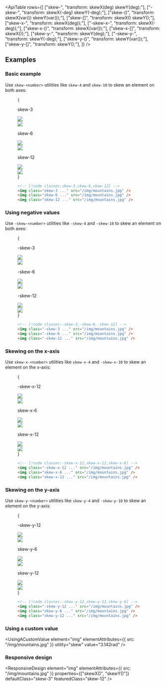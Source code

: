 

<ApiTable
  rows={[
    ["skew-<number>", "transform: skewX(<number>deg) skewY(<number>deg);"],
    ["-skew-<number>", "transform: skewX(-<number>deg) skewY(-<number>deg);"],
    ["skew-(<custom-property>)", "transform: skewX(var(<custom-property>)) skewY(var(<custom-property>));"],
    ["skew-[<value>]", "transform: skewX(<value>) skewY(<value>);"],
    ["skew-x-<number>", "transform: skewX(<number>deg));"],
    ["-skew-x-<number>", "transform: skewX(-<number>deg));"],
    ["skew-x-(<custom-property>)", "transform: skewX(var(<custom-property>));"],
    ["skew-x-[<value>]", "transform: skewX(<value>));"],
    ["skew-y-<number>", "transform: skewY(<number>deg);"],
    ["-skew-y-<number>", "transform: skewY(-<number>deg);"],
    ["skew-y-(<custom-property>)", "transform: skewY(var(<custom-property>));"],
    ["skew-y-[<value>]", "transform: skewY(<value>);"],
  ]}
/>

## Examples

### Basic example

Use `skew-<number>` utilities like `skew-4` and `skew-10` to skew an element on both axes:

<Figure>

<Example>
  {
    <div className="flex scroll-p-8 overflow-scroll sm:block sm:overflow-visible">
      <div className="flex shrink-0 items-center justify-around gap-12 p-8 font-mono font-bold sm:gap-4">
        <div className="flex shrink-0 flex-col items-center">
          <p className="mb-9 text-center font-mono text-xs font-medium text-gray-500 dark:text-gray-400">skew-3</p>
          <div className="relative">
            <div className="absolute inset-0">
              <img
                className="size-24 rounded-lg object-cover opacity-25"
                src="https://images.unsplash.com/photo-1554629947-334ff61d85dc?ixid=MnwxMjA3fDB8MHxwaG90by1wYWdlfHx8fGVufDB8fHx8&ixlib=rb-1.2.1&auto=format&fit=crop&w=1000&h=1000&q=90"
              />
            </div>
            <div className="relative z-10 skew-3">
              <img
                className="size-24 rounded-lg object-cover shadow-xl"
                src="https://images.unsplash.com/photo-1554629947-334ff61d85dc?ixid=MnwxMjA3fDB8MHxwaG90by1wYWdlfHx8fGVufDB8fHx8&ixlib=rb-1.2.1&auto=format&fit=crop&w=1000&h=1000&q=90"
              />
              <div className="absolute inset-0 rounded-lg ring-1 ring-black/10 ring-inset"></div>
            </div>
          </div>
        </div>
        <div className="flex shrink-0 flex-col items-center">
          <p className="mb-9 text-center font-mono text-xs font-medium text-gray-500 dark:text-gray-400">skew-6</p>
          <div className="relative">
            <div className="absolute inset-0">
              <img
                className="size-24 rounded-lg object-cover opacity-25"
                src="https://images.unsplash.com/photo-1554629947-334ff61d85dc?ixid=MnwxMjA3fDB8MHxwaG90by1wYWdlfHx8fGVufDB8fHx8&ixlib=rb-1.2.1&auto=format&fit=crop&w=1000&h=1000&q=90"
              />
            </div>
            <div className="relative z-10 skew-6">
              <img
                className="size-24 rounded-lg object-cover shadow-xl"
                src="https://images.unsplash.com/photo-1554629947-334ff61d85dc?ixid=MnwxMjA3fDB8MHxwaG90by1wYWdlfHx8fGVufDB8fHx8&ixlib=rb-1.2.1&auto=format&fit=crop&w=1000&h=1000&q=90"
              />
              <div className="absolute inset-0 rounded-lg ring-1 ring-black/10 ring-inset"></div>
            </div>
          </div>
        </div>
        <div className="flex shrink-0 flex-col items-center">
          <p className="mb-9 text-center font-mono text-xs font-medium text-gray-500 dark:text-gray-400">skew-12</p>
          <div className="relative">
            <div className="absolute inset-0">
              <img
                className="size-24 rounded-lg object-cover opacity-25"
                src="https://images.unsplash.com/photo-1554629947-334ff61d85dc?ixid=MnwxMjA3fDB8MHxwaG90by1wYWdlfHx8fGVufDB8fHx8&ixlib=rb-1.2.1&auto=format&fit=crop&w=1000&h=1000&q=90"
              />
            </div>
            <div className="relative z-10 skew-12">
              <img
                className="size-24 rounded-lg object-cover shadow-xl"
                src="https://images.unsplash.com/photo-1554629947-334ff61d85dc?ixid=MnwxMjA3fDB8MHxwaG90by1wYWdlfHx8fGVufDB8fHx8&ixlib=rb-1.2.1&auto=format&fit=crop&w=1000&h=1000&q=90"
              />
              <div className="absolute inset-0 rounded-lg ring-1 ring-black/10 ring-inset"></div>
            </div>
          </div>
        </div>
      </div>
    </div>
  }
</Example>

```html
<!-- [!code classes:skew-3,skew-6,skew-12] -->
<img class="skew-3 ..." src="/img/mountains.jpg" />
<img class="skew-6 ..." src="/img/mountains.jpg" />
<img class="skew-12 ..." src="/img/mountains.jpg" />
```

</Figure>

### Using negative values

Use `-skew-<number>` utilities like `-skew-4` and `-skew-10` to skew an element on both axes:

<Figure>

<Example>
  {
    <div className="flex scroll-p-8 overflow-scroll sm:block sm:overflow-visible">
      <div className="flex shrink-0 items-center justify-around gap-12 p-8 font-mono font-bold sm:gap-4">
        <div className="flex shrink-0 flex-col items-center">
          <p className="mb-9 text-center font-mono text-xs font-medium text-gray-500 dark:text-gray-400">-skew-3</p>
          <div className="relative">
            <div className="absolute inset-0">
              <img
                className="size-24 rounded-lg object-cover opacity-25"
                src="https://images.unsplash.com/photo-1554629947-334ff61d85dc?ixid=MnwxMjA3fDB8MHxwaG90by1wYWdlfHx8fGVufDB8fHx8&ixlib=rb-1.2.1&auto=format&fit=crop&w=1000&h=1000&q=90"
              />
            </div>
            <div className="relative z-10 -skew-3">
              <img
                className="size-24 rounded-lg object-cover shadow-xl"
                src="https://images.unsplash.com/photo-1554629947-334ff61d85dc?ixid=MnwxMjA3fDB8MHxwaG90by1wYWdlfHx8fGVufDB8fHx8&ixlib=rb-1.2.1&auto=format&fit=crop&w=1000&h=1000&q=90"
              />
              <div className="absolute inset-0 rounded-lg ring-1 ring-black/10 ring-inset"></div>
            </div>
          </div>
        </div>
        <div className="flex shrink-0 flex-col items-center">
          <p className="mb-9 text-center font-mono text-xs font-medium text-gray-500 dark:text-gray-400">-skew-6</p>
          <div className="relative">
            <div className="absolute inset-0">
              <img
                className="size-24 rounded-lg object-cover opacity-25"
                src="https://images.unsplash.com/photo-1554629947-334ff61d85dc?ixid=MnwxMjA3fDB8MHxwaG90by1wYWdlfHx8fGVufDB8fHx8&ixlib=rb-1.2.1&auto=format&fit=crop&w=1000&h=1000&q=90"
              />
            </div>
            <div className="relative z-10 -skew-6">
              <img
                className="size-24 rounded-lg object-cover shadow-xl"
                src="https://images.unsplash.com/photo-1554629947-334ff61d85dc?ixid=MnwxMjA3fDB8MHxwaG90by1wYWdlfHx8fGVufDB8fHx8&ixlib=rb-1.2.1&auto=format&fit=crop&w=1000&h=1000&q=90"
              />
              <div className="absolute inset-0 rounded-lg ring-1 ring-black/10 ring-inset"></div>
            </div>
          </div>
        </div>
        <div className="flex shrink-0 flex-col items-center">
          <p className="mb-9 text-center font-mono text-xs font-medium text-gray-500 dark:text-gray-400">-skew-12</p>
          <div className="relative">
            <div className="absolute inset-0">
              <img
                className="size-24 rounded-lg object-cover opacity-25"
                src="https://images.unsplash.com/photo-1554629947-334ff61d85dc?ixid=MnwxMjA3fDB8MHxwaG90by1wYWdlfHx8fGVufDB8fHx8&ixlib=rb-1.2.1&auto=format&fit=crop&w=1000&h=1000&q=90"
              />
            </div>
            <div className="relative z-10 -skew-12">
              <img
                className="size-24 rounded-lg object-cover shadow-xl"
                src="https://images.unsplash.com/photo-1554629947-334ff61d85dc?ixid=MnwxMjA3fDB8MHxwaG90by1wYWdlfHx8fGVufDB8fHx8&ixlib=rb-1.2.1&auto=format&fit=crop&w=1000&h=1000&q=90"
              />
              <div className="absolute inset-0 rounded-lg ring-1 ring-black/10 ring-inset"></div>
            </div>
          </div>
        </div>
      </div>
    </div>
  }
</Example>

```html
<!-- [!code classes:-skew-3,-skew-6,-skew-12] -->
<img class="-skew-3 ..." src="/img/mountains.jpg" />
<img class="-skew-6 ..." src="/img/mountains.jpg" />
<img class="-skew-12 ..." src="/img/mountains.jpg" />
```

</Figure>

### Skewing on the x-axis

Use `skew-x-<number>` utilities like `skew-x-4` and `-skew-x-10` to skew an element on the x-axis:

<Figure>

<Example>
  {
    <div className="flex scroll-p-8 overflow-scroll sm:block sm:overflow-visible">
      <div className="flex shrink-0 items-center justify-around gap-12 p-8 font-mono font-bold sm:gap-4">
        <div className="flex shrink-0 flex-col items-center">
          <p className="mb-9 text-center font-mono text-xs font-medium text-gray-500 dark:text-gray-400">-skew-x-12</p>
          <div className="relative">
            <div className="absolute inset-0">
              <img
                className="size-24 rounded-lg object-cover opacity-25"
                src="https://images.unsplash.com/photo-1554629947-334ff61d85dc?ixid=MnwxMjA3fDB8MHxwaG90by1wYWdlfHx8fGVufDB8fHx8&ixlib=rb-1.2.1&auto=format&fit=crop&w=1000&h=1000&q=90"
              />
            </div>
            <div className="relative z-10 -skew-x-12">
              <img
                className="size-24 rounded-lg object-cover shadow-xl"
                src="https://images.unsplash.com/photo-1554629947-334ff61d85dc?ixid=MnwxMjA3fDB8MHxwaG90by1wYWdlfHx8fGVufDB8fHx8&ixlib=rb-1.2.1&auto=format&fit=crop&w=1000&h=1000&q=90"
              />
              <div className="absolute inset-0 rounded-lg ring-1 ring-black/10 ring-inset"></div>
            </div>
          </div>
        </div>
        <div className="flex shrink-0 flex-col items-center">
          <p className="mb-9 text-center font-mono text-xs font-medium text-gray-500 dark:text-gray-400">skew-x-6</p>
          <div className="relative">
            <div className="absolute inset-0">
              <img
                className="size-24 rounded-lg object-cover opacity-25"
                src="https://images.unsplash.com/photo-1554629947-334ff61d85dc?ixid=MnwxMjA3fDB8MHxwaG90by1wYWdlfHx8fGVufDB8fHx8&ixlib=rb-1.2.1&auto=format&fit=crop&w=1000&h=1000&q=90"
              />
            </div>
            <div className="relative z-10 skew-x-6">
              <img
                className="size-24 rounded-lg object-cover shadow-xl"
                src="https://images.unsplash.com/photo-1554629947-334ff61d85dc?ixid=MnwxMjA3fDB8MHxwaG90by1wYWdlfHx8fGVufDB8fHx8&ixlib=rb-1.2.1&auto=format&fit=crop&w=1000&h=1000&q=90"
              />
              <div className="absolute inset-0 rounded-lg ring-1 ring-black/10 ring-inset"></div>
            </div>
          </div>
        </div>
        <div className="flex shrink-0 flex-col items-center">
          <p className="mb-9 text-center font-mono text-xs font-medium text-gray-500 dark:text-gray-400">skew-x-12</p>
          <div className="relative">
            <div className="absolute inset-0">
              <img
                className="size-24 rounded-lg object-cover opacity-25"
                src="https://images.unsplash.com/photo-1554629947-334ff61d85dc?ixid=MnwxMjA3fDB8MHxwaG90by1wYWdlfHx8fGVufDB8fHx8&ixlib=rb-1.2.1&auto=format&fit=crop&w=1000&h=1000&q=90"
              />
            </div>
            <div className="relative z-10 skew-x-12">
              <img
                className="size-24 rounded-lg object-cover shadow-xl"
                src="https://images.unsplash.com/photo-1554629947-334ff61d85dc?ixid=MnwxMjA3fDB8MHxwaG90by1wYWdlfHx8fGVufDB8fHx8&ixlib=rb-1.2.1&auto=format&fit=crop&w=1000&h=1000&q=90"
              />
              <div className="absolute inset-0 rounded-lg ring-1 ring-black/10 ring-inset"></div>
            </div>
          </div>
        </div>
      </div>
    </div>
  }
</Example>

```html
<!-- [!code classes:-skew-x-12,skew-x-12,skew-x-6] -->
<img class="-skew-x-12 ..." src="/img/mountains.jpg" />
<img class="skew-x-6 ..." src="/img/mountains.jpg" />
<img class="skew-x-12 ..." src="/img/mountains.jpg" />
```

</Figure>

### Skewing on the y-axis

Use `skew-y-<number>` utilities like `skew-y-4` and `-skew-y-10` to skew an element on the y-axis:

<Figure>

<Example>
  {
    <div className="flex scroll-p-8 overflow-scroll sm:block sm:overflow-visible">
      <div className="flex shrink-0 items-center justify-around gap-12 p-8 font-mono font-bold sm:gap-4">
        <div className="flex shrink-0 flex-col items-center">
          <p className="mb-9 text-center font-mono text-xs font-medium text-gray-500 dark:text-gray-400">-skew-y-12</p>
          <div className="relative">
            <div className="absolute inset-0">
              <img
                className="size-24 rounded-lg object-cover opacity-25"
                src="https://images.unsplash.com/photo-1554629947-334ff61d85dc?ixid=MnwxMjA3fDB8MHxwaG90by1wYWdlfHx8fGVufDB8fHx8&ixlib=rb-1.2.1&auto=format&fit=crop&w=1000&h=1000&q=90"
              />
            </div>
            <div className="relative z-10 -skew-y-12">
              <img
                className="size-24 rounded-lg object-cover shadow-xl"
                src="https://images.unsplash.com/photo-1554629947-334ff61d85dc?ixid=MnwxMjA3fDB8MHxwaG90by1wYWdlfHx8fGVufDB8fHx8&ixlib=rb-1.2.1&auto=format&fit=crop&w=1000&h=1000&q=90"
              />
              <div className="absolute inset-0 rounded-lg ring-1 ring-black/10 ring-inset"></div>
            </div>
          </div>
        </div>
        <div className="flex shrink-0 flex-col items-center">
          <p className="mb-9 text-center font-mono text-xs font-medium text-gray-500 dark:text-gray-400">skew-y-6</p>
          <div className="relative">
            <div className="absolute inset-0">
              <img
                className="size-24 rounded-lg object-cover opacity-25"
                src="https://images.unsplash.com/photo-1554629947-334ff61d85dc?ixid=MnwxMjA3fDB8MHxwaG90by1wYWdlfHx8fGVufDB8fHx8&ixlib=rb-1.2.1&auto=format&fit=crop&w=1000&h=1000&q=90"
              />
            </div>
            <div className="relative z-10 skew-y-6">
              <img
                className="size-24 rounded-lg object-cover shadow-xl"
                src="https://images.unsplash.com/photo-1554629947-334ff61d85dc?ixid=MnwxMjA3fDB8MHxwaG90by1wYWdlfHx8fGVufDB8fHx8&ixlib=rb-1.2.1&auto=format&fit=crop&w=1000&h=1000&q=90"
              />
              <div className="absolute inset-0 rounded-lg ring-1 ring-black/10 ring-inset"></div>
            </div>
          </div>
        </div>
        <div className="flex shrink-0 flex-col items-center">
          <p className="mb-9 text-center font-mono text-xs font-medium text-gray-500 dark:text-gray-400">skew-y-12</p>
          <div className="relative">
            <div className="absolute inset-0">
              <img
                className="size-24 rounded-lg object-cover opacity-25"
                src="https://images.unsplash.com/photo-1554629947-334ff61d85dc?ixid=MnwxMjA3fDB8MHxwaG90by1wYWdlfHx8fGVufDB8fHx8&ixlib=rb-1.2.1&auto=format&fit=crop&w=1000&h=1000&q=90"
              />
            </div>
            <div className="relative z-10 skew-y-12">
              <img
                className="size-24 rounded-lg object-cover shadow-xl"
                src="https://images.unsplash.com/photo-1554629947-334ff61d85dc?ixid=MnwxMjA3fDB8MHxwaG90by1wYWdlfHx8fGVufDB8fHx8&ixlib=rb-1.2.1&auto=format&fit=crop&w=1000&h=1000&q=90"
              />
              <div className="absolute inset-0 rounded-lg ring-1 ring-black/10 ring-inset"></div>
            </div>
          </div>
        </div>
      </div>
    </div>
  }
</Example>

```html
<!-- [!code classes:-skew-y-12,skew-y-12,skew-y-6] -->
<img class="-skew-y-12 ..." src="/img/mountains.jpg" />
<img class="skew-y-6 ..." src="/img/mountains.jpg" />
<img class="skew-y-12 ..." src="/img/mountains.jpg" />
```

</Figure>

### Using a custom value

<UsingACustomValue element="img" elementAttributes={{ src: "/img/mountains.jpg" }} utility="skew" value="3.142rad" />

### Responsive design

<ResponsiveDesign
  element="img"
  elementAttributes={{ src: "/img/mountains.jpg" }}
  properties={["skewX()", "skewY()"]}
  defaultClass="skew-3"
  featuredClass="skew-12"
/>
